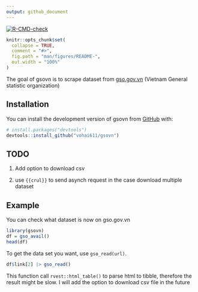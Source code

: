 ```yaml
---
output: github_document
---
```


<!-- badges: start -->
[![R-CMD-check](https://github.com/vohai611/gsovn/workflows/R-CMD-check/badge.svg)](https://github.com/vohai611/gsovn/actions)
<!-- badges: end -->

```r
knitr::opts_chunk$set(
  collapse = TRUE,
  comment = "#>",
  fig.path = "man/figures/README-",
  out.width = "100%"
)
```



The goal of gsovn is to scrape dataset from [gso.gov.vn](https://gso.gov.vn) (Vietnam General statistic organization)

## Installation

You can install the development version of gsovn from [GitHub](https://github.com/) with:

``` r
# install.packages("devtools")
devtools::install_github("vohai611/gsovn")
```
## TODO

  1. Add option to download csv

  2. use `{{crul}}` to send asynch request in the case download multiple dataset

## Example

You can check what dataset is now on gso.gov.vn

```r
library(gsovn)
df = gso_avail()
head(df)
```

To get the data set you want, use `gso_read(url)`.

```r
df$link[2] |> gso_read()
```

This function call `rvest::html_table()` to parse html to tibble, therefore the result might be slow. I will add the option to download csv file in the future

